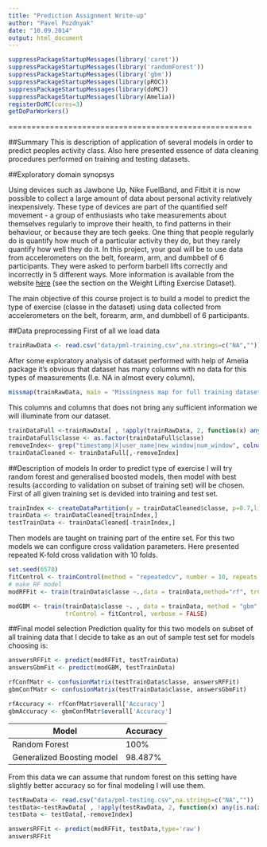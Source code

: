 ```yaml
---
title: "Prediction Assignment Write-up"
author: "Pavel Pozdnyak"
date: "10.09.2014"
output: html_document
---
```

```r
suppressPackageStartupMessages(library('caret'))
suppressPackageStartupMessages(library('randomForest'))
suppressPackageStartupMessages(library('gbm'))
suppressPackageStartupMessages(library(pROC))
suppressPackageStartupMessages(library(doMC))
suppressPackageStartupMessages(library(Amelia))
registerDoMC(cores=3)
getDoParWorkers()
```

=====================================================

##Summary
This is description of application of several models in order to predict peoples activity class. Also here presented essence of data cleaning procedures performed on training and testing datasets.

##Exploratory domain synopsys

Using devices such as Jawbone Up, Nike FuelBand, and Fitbit it is now possible to collect a large amount of data about personal activity relatively inexpensively. These type of devices are part of the quantified self movement - a group of enthusiasts who take measurements about themselves regularly to improve their health, to find patterns in their behaviour, or because they are tech geeks. One thing that people regularly do is quantify how much of a particular activity they do, but they rarely quantify how well they do it. In this project, your goal will be to use data from accelerometers on the belt, forearm, arm, and dumbbell of 6 participants. They were asked to perform barbell lifts correctly and incorrectly in 5 different ways. More information is available from the website [here](http://groupware.les.inf.puc-rio.br/har) (see the section on the Weight Lifting Exercise Dataset). 

The main objective of this course project is to build a model to predict the type of exercise (classe in the dataset) using data collected from accelerometers on the belt, forearm, arm, and dumbbell of 6 participants.

##Data preprocessing 
First of all we load data 
```r
trainRawData <- read.csv("data/pml-training.csv",na.strings=c("NA",""))
```
After some exploratory analysis of dataset performed with help of Amelia package it's obvious that dataset has many columns with no data for this types of measurements (I.e. NA in almost every column). 

```r
missmap(trainRawData, main = "Missingness map for full training dataset")
```

This columns and columns that does not bring any sufficient information we will illuminate from our dataset.

```r
trainDataFull <-trainRawData[ , !apply(trainRawData, 2, function(x) any(is.na(x)) ) ]
trainDataFull$classe <- as.factor(trainDataFull$classe)
removeIndex<- grep("timestamp|X|user_name|new_window|num_window", colnames(trainDataFull))
trainDataCleaned <- trainDataFull[,-removeIndex]
```
##Description of models
In order to predict type of exercise I will try random forest and generalised boosted models, then model with best results (according to validation on subset of training set) will be chosen. First of all given training set is devided into training and test set.

```r
trainIndex <- createDataPartition(y = trainDataCleaned$classe, p=0.7,list=FALSE)
trainData <- trainDataCleaned[trainIndex,]
testTrainData <- trainDataCleaned[-trainIndex,]
```

Then models are taught on training part of the entire set. For this two models  we can configure cross validation parameters. Here presented repeated K-fold cross validation with 10 folds.

```r
set.seed(6578)
fitControl <- trainControl(method = "repeatedcv", number = 10, repeats = 10)
# make RF model
modRFFit <- train(trainData$classe ~.,data = trainData,method="rf", trControl = fitControl)

```

```r
modGBM <- train(trainData$classe ~. , data = trainData, method = "gbm", 
                trControl = fitControl, verbose = FALSE)
```
##Final model selection
Prediction quality for this two models on subset of all training data that I decide to take as an out of sample test set for models choosing is:

```r
answersRFFit <- predict(modRFFit, testTrainData)
answersGbmFit <- predict(modGBM, testTrainData)

rfConfMatr <- confusionMatrix(testTrainData$classe, answersRFFit)
gbmConfMatr <- confusionMatrix(testTrainData$classe, answersGbmFit)

rfAccuracy <- rfConfMatr$overall['Accuracy']
gbmAccuracy <- gbmConfMatr$overall['Accuracy']
```



 Model                      | Accuracy          
 ---------------------------|------------
 Random Forest              | 100%                 
 Generalized Boosting model | 98.487%

From this data we can assume that rundom forest on this setting have slightly better accuracy so for final modeling I will use them.

```r
testRawData <- read.csv("data/pml-testing.csv",na.strings=c("NA",""))
testData<-testRawData[ , !apply(testRawData, 2, function(x) any(is.na(x)) ) ]
testData <- testData[,-removeIndex]

answersRFFit <- predict(modRFFit, testData,type='raw')
answersRFFit
```

